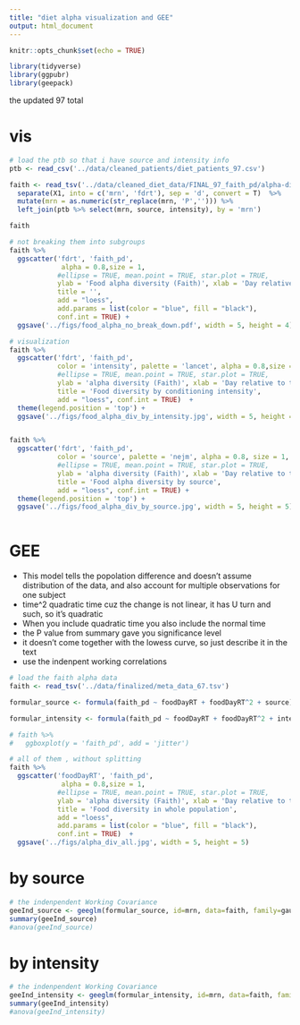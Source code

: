 ```yaml
---
title: "diet alpha visualization and GEE"
output: html_document
---
```


```r
knitr::opts_chunk$set(echo = TRUE)
```

```r
library(tidyverse)
library(ggpubr)
library(geepack)
```

the updated 97 total

# vis

```r
# load the ptb so that i have source and intensity info
ptb <- read_csv('../data/cleaned_patients/diet_patients_97.csv')

faith <- read_tsv('../data/cleaned_diet_data/FINAL_97_faith_pd/alpha-diversity.tsv') %>% 
  separate(X1, into = c('mrn', 'fdrt'), sep = 'd', convert = T)  %>% 
  mutate(mrn = as.numeric(str_replace(mrn, 'P',''))) %>% 
  left_join(ptb %>% select(mrn, source, intensity), by = 'mrn')

faith
```

```r
# not breaking them into subgroups
faith %>% 
  ggscatter('fdrt', 'faith_pd', 
             alpha = 0.8,size = 1,
            #ellipse = TRUE, mean.point = TRUE, star.plot = TRUE,
            ylab = 'Food alpha diversity (Faith)', xlab = 'Day relative to transplant',
            title = '',
            add = "loess", 
            add.params = list(color = "blue", fill = "black"), 
            conf.int = TRUE) +
  ggsave('../figs/food_alpha_no_break_down.pdf', width = 5, height = 4)
```


```r

# visualization
faith %>% 
  ggscatter('fdrt', 'faith_pd', 
            color = 'intensity', palette = 'lancet', alpha = 0.8,size = 1,
            #ellipse = TRUE, mean.point = TRUE, star.plot = TRUE,
            ylab = 'alpha diversity (Faith)', xlab = 'Day relative to transplant',
            title = 'Food diversity by conditioning intensity',
            add = "loess", conf.int = TRUE)  +
  theme(legend.position = 'top') +
  ggsave('../figs/food_alpha_div_by_intensity.jpg', width = 5, height = 5)


faith %>% 
  ggscatter('fdrt', 'faith_pd', 
            color = 'source', palette = 'nejm', alpha = 0.8, size = 1,
            #ellipse = TRUE, mean.point = TRUE, star.plot = TRUE,
            ylab = 'alpha diversity (Faith)', xlab = 'Day relative to transplant',
            title = 'Food alpha diversity by source',
            add = "loess", conf.int = TRUE) +
  theme(legend.position = 'top') +
  ggsave('../figs/food_alpha_div_by_source.jpg', width = 5, height = 5)
 
```




# GEE

- This model tells the popolation difference and doesn't assume distribution of the data, and also account for multiple observations for one subject
- time^2 quadratic time cuz the change is not linear, it has U turn and such, so it's quadratic
- When you include quadratic time you also include the normal time
- the P value from summary gave you significance level
- it doesn't come together with the lowess curve, so just describe it in the text
- use the indenpent working correlations

```r
# load the faith alpha data
faith <- read_tsv('../data/finalized/meta_data_67.tsv')

formular_source <- formula(faith_pd ~ foodDayRT + foodDayRT^2 + source)

formular_intensity <- formula(faith_pd ~ foodDayRT + foodDayRT^2 + intensity)

# faith %>% 
#   ggboxplot(y = 'faith_pd', add = 'jitter')
```
```r
# all of them , without splitting
faith %>% 
  ggscatter('foodDayRT', 'faith_pd', 
             alpha = 0.8,size = 1,
            #ellipse = TRUE, mean.point = TRUE, star.plot = TRUE,
            ylab = 'alpha diversity (Faith)', xlab = 'Day relative to transplant',
            title = 'Food diversity in whole population',  
            add = "loess", 
            add.params = list(color = "blue", fill = "black"),
            conf.int = TRUE)  +
  ggsave('../figs/alpha_div_all.jpg', width = 5, height = 5)
```



# by source

```r

# the indenpendent Working Covariance
geeInd_source <- geeglm(formular_source, id=mrn, data=faith, family=gaussian, corstr="ind")
summary(geeInd_source)
#anova(geeInd_source)

```

# by intensity

```r

# the indenpendent Working Covariance
geeInd_intensity <- geeglm(formular_intensity, id=mrn, data=faith, family=gaussian, corstr="ind")
summary(geeInd_intensity)
#anova(geeInd_intensity)
```

